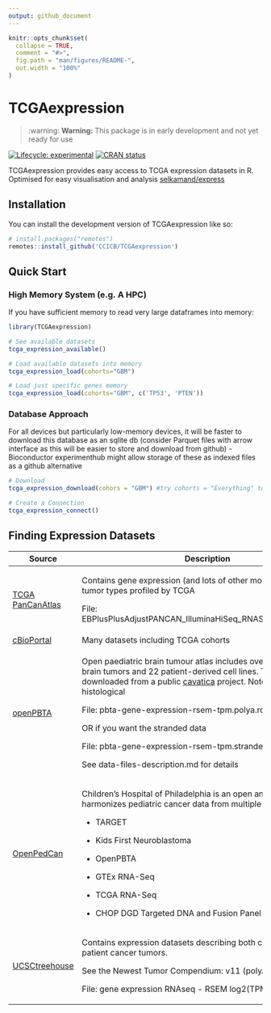```yaml
---
output: github_document
---
```


<!-- README.md is generated from README.Rmd. Please edit that file -->

```r
knitr::opts_chunk$set(
  collapse = TRUE,
  comment = "#>",
  fig.path = "man/figures/README-",
  out.width = "100%"
)
```

# TCGAexpression

> :warning: **Warning:** This package is in early development and not yet ready for use

<!-- badges: start -->

[![Lifecycle: experimental](https://img.shields.io/badge/lifecycle-experimental-orange.svg)](https://lifecycle.r-lib.org/articles/stages.html#experimental) [![CRAN status](https://www.r-pkg.org/badges/version/TCGAexpression)](https://CRAN.R-project.org/package=TCGAexpression)

<!-- badges: end -->

TCGAexpression provides easy access to TCGA expression datasets in R. Optimised for easy visualisation and analysis [selkamand/express](https://github.com/selkamand/express)

## Installation

You can install the development version of TCGAexpression like so:

``` r
# install.packages("remotes")
remotes::install_github('CCICB/TCGAexpression')
```

## Quick Start

### High Memory System (e.g. A HPC)

If you have sufficient memory to read very large dataframes into memory:

```r
library(TCGAexpression)

# See available datasets
tcga_expression_available()

# Load available datasets into memory
tcga_expression_load(cohorts="GBM")

# Load just specific genes memory
tcga_expression_load(cohorts="GBM", c('TP53', 'PTEN'))
```

### Database Approach

For all devices but particularly low-memory devices, it will be faster to download this database as an sqlite db (consider Parquet files with arrow interface as this will be easier to store and download from github) - Bioconductor experimenthub might allow storage of these as indexed files as a github alternative

```r

# Download 
tcga_expression_download(cohors = "GBM") #try cohorts = "Everything" to download the full SQLITE db

# Create a Connection 
tcga_expression_connect()
```

## Finding Expression Datasets

+--------------------------------------------------------------------------------+-------------------------------------------------------------------------------------------------------------------------------------------------------------------------------------------------------------------------------------------------------------------+
| Source                                                                         | Description                                                                                                                                                                                                                                                       |
+================================================================================+===================================================================================================================================================================================================================================================================+
| [TCGA PanCanAtlas](https://gdc.cancer.gov/about-data/publications/pancanatlas) | Contains gene expression (and lots of other modalities) for 33 tumor types profiled by TCGA                                                                                                                                                                       |
|                                                                                |                                                                                                                                                                                                                                                                   |
|                                                                                | File: EBPlusPlusAdjustPANCAN_IlluminaHiSeq_RNASeqV2.geneExp.tsv                                                                                                                                                                                                   |
+--------------------------------------------------------------------------------+-------------------------------------------------------------------------------------------------------------------------------------------------------------------------------------------------------------------------------------------------------------------+
| [cBioPortal](https://www.cbioportal.org/datasets)                              | Many datasets including TCGA cohorts                                                                                                                                                                                                                              |
+--------------------------------------------------------------------------------+-------------------------------------------------------------------------------------------------------------------------------------------------------------------------------------------------------------------------------------------------------------------+
| [openPBTA](https://github.com/d3b-center/OpenPedCan-analysis)                  | Open paediatric brain tumour atlas includes over 1,074 pediatric brain tumors and 22 patient-derived cell lines. This data can be downloaded from a public [cavatica](https://cavatica.sbgenomics.com/u/cavatica/openpbta) project. Note genomic and histological |
|                                                                                |                                                                                                                                                                                                                                                                   |
|                                                                                | File: pbta-gene-expression-rsem-tpm.polya.rds                                                                                                                                                                                                                     |
|                                                                                |                                                                                                                                                                                                                                                                   |
|                                                                                | OR if you want the stranded data                                                                                                                                                                                                                                  |
|                                                                                |                                                                                                                                                                                                                                                                   |
|                                                                                | File: pbta-gene-expression-rsem-tpm.stranded.rds                                                                                                                                                                                                                  |
|                                                                                |                                                                                                                                                                                                                                                                   |
|                                                                                | See data-files-description.md for details                                                                                                                                                                                                                         |
+--------------------------------------------------------------------------------+-------------------------------------------------------------------------------------------------------------------------------------------------------------------------------------------------------------------------------------------------------------------+
| [OpenPedCan](https://cavatica.sbgenomics.com/u/cavatica/opentarget)            | Children’s Hospital of Philadelphia is an open analysis effort that harmonizes pediatric cancer data from multiple sources:                                                                                                                                       |
|                                                                                |                                                                                                                                                                                                                                                                   |
|                                                                                | -   TARGET                                                                                                                                                                                                                                                        |
|                                                                                |                                                                                                                                                                                                                                                                   |
|                                                                                | -   Kids First Neuroblastoma                                                                                                                                                                                                                                      |
|                                                                                |                                                                                                                                                                                                                                                                   |
|                                                                                | -   OpenPBTA                                                                                                                                                                                                                                                      |
|                                                                                |                                                                                                                                                                                                                                                                   |
|                                                                                | -   GTEx RNA-Seq                                                                                                                                                                                                                                                  |
|                                                                                |                                                                                                                                                                                                                                                                   |
|                                                                                | -   TCGA RNA-Seq                                                                                                                                                                                                                                                  |
|                                                                                |                                                                                                                                                                                                                                                                   |
|                                                                                | -   CHOP DGD Targeted DNA and Fusion Panel Sequencing                                                                                                                                                                                                             |
+--------------------------------------------------------------------------------+-------------------------------------------------------------------------------------------------------------------------------------------------------------------------------------------------------------------------------------------------------------------+
| [UCSCtreehouse](https://treehousegenomics.soe.ucsc.edu/public-data/#datasets)  | Contains expression datasets describing both child and adult patient cancer tumors.                                                                                                                                                                               |
|                                                                                |                                                                                                                                                                                                                                                                   |
|                                                                                | See the Newest Tumor Compendium: v11 (polyA expression data)                                                                                                                                                                                                      |
|                                                                                |                                                                                                                                                                                                                                                                   |
|                                                                                | File: gene expression RNAseq - RSEM log2(TPM + 1) normalized                                                                                                                                                                                                      |
+--------------------------------------------------------------------------------+-------------------------------------------------------------------------------------------------------------------------------------------------------------------------------------------------------------------------------------------------------------------+

